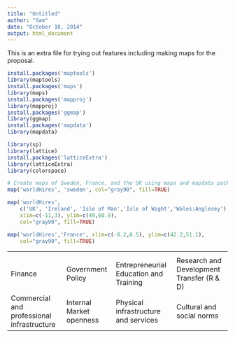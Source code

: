 ```yaml
---
title: "Untitled"
author: "Sam"
date: "October 18, 2014"
output: html_document
---
```


This is an extra file for trying out features including making maps for the proposal.

```r
install.packages('maptools')
library(maptools)
install.packages('maps')
library(maps)
install.packages('mapproj')
library(mapproj)
install.packages('ggmap')
library(ggmap)
install.packages('mapdata')
library(mapdata)

library(sp)
library(lattice)
install.packages('latticeExtra')
library(latticeExtra)
library(colorspace)

# Create maps of Sweden, France, and the UK using maps and mapdata packages
map('worldHires', 'sweden', col="gray90", fill=TRUE)

map('worldHires',
    c('UK', 'Ireland', 'Isle of Man','Isle of Wight','Wales:Anglesey'),
    xlim=c(-11,3), ylim=c(49,60.9),
    col="gray90", fill=TRUE)

map('worldHires','France', xlim=c(-8.2,8.5), ylim=c(42.2,51.1),
    col="gray90", fill=TRUE)
```


<table>
<tr class="header">
<th align="left"> </th>
<th align="left"> </th>
</tr>
<tr class="odd">
<td align="left">Finance</td>
<td align="left">Government Policy</td>
<td align="left">Entrepreneurial Education and Training</td>
<td align="left">Research and Development Transfer (R & D)</td>

</tr>
<tr class="even">
<td align="left">Commercial and professional infrastructure</td>
<td align="left">Internal Market openness</td>
<td align="left">Physical infrastructure and services</td>
<td align="left">Cultural and social norms </td>
</tr>
</table>